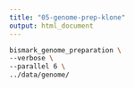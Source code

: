 ```yaml
---
title: "05-genome-prep-klone"
output: html_document
---
```


```bash
bismark_genome_preparation \
--verbose \
--parallel 6 \
../data/genome/
```

